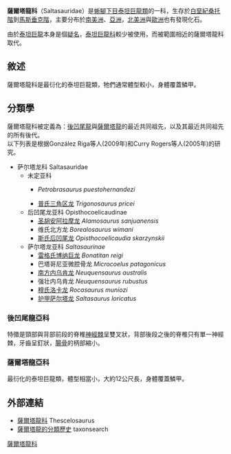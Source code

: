 {{Automatic Taxobox
| taxon = Saltasauridae
| fossil_range = [[白垩纪|晚白垩世]]{{fossil_range|85.8|66|earliest=120}}
| image = Saltasaurus dinosaur.png
| image_caption = [[薩爾塔龍|薩爾塔龍]]
| authority = [[何塞·波拿巴|Bonaparte]], [[傑米·鮑威爾|Powell]], 1980
|subdivision_ranks = 屬
|subdivision =
*†[[诸城巨龙属|诸城巨龙属]] ''Zhuchengtitan''
*†[[后凹尾龙亚科|后凹尾龙亚科]] ''Opisthocoelicaudiinae''
*†[[萨尔塔龙亚科|萨尔塔龙亚科]] ''Saltasaurinae''
|synonyms =
'''俾路支龙科 Balochisauridae''' <small>Malkani, 2006</small>
}}

'''薩爾塔龍科'''（Saltasauridae）是[[蜥腳下目|蜥腳下目]][[泰坦巨龍類|泰坦巨龍類]]的一科，生存於[[白堊紀|白堊紀]][[桑托階|桑托階]]到[[馬斯垂克階|馬斯垂克階]]，主要分布於[[南美洲|南美洲]]、[[亞洲|亞洲]]，[[北美洲|北美洲]]與[[歐洲|歐洲]]也有發現化石。

由於[[泰坦巨龍|泰坦巨龍]]本身是個[[疑名|疑名]]，[[泰坦巨龍科|泰坦巨龍科]]較少被使用，而被範圍相近的薩爾塔龍科取代。

==敘述==
薩爾塔龍科是最衍化的泰坦巨龍類，牠們通常體型較小，身體覆蓋鱗甲。

==分類學==
薩爾塔龍科被定義為：[[後凹尾龍|後凹尾龍]]與[[薩爾塔龍|薩爾塔龍]]的最近共同祖先，以及其最近共同祖先的所有後代。
<br>以下列表是根据González Riga等人(2009年)和Curry Rogers等人(2005年)的研究。

*萨尔塔龙科 Saltasauridae
**未定亚科
***{{link-en|埃尔南德斯站巴石油龙|Petrobrasaurus puestohernandezi}} ''Petrobrasaurus puestohernandezi''
***[[普氏三角区龙|普氏三角区龙]] ''Trigonosaurus pricei''
**后凹尾龙亚科 Opisthocoelicaudinae
***[[圣胡安阿拉摩龙|圣胡安阿拉摩龙]] ''Alamosaurus sanjuanensis''
***维氏北方龙 ''Borealosaurus wimani''
***[[斯氏后凹尾龙|斯氏后凹尾龙]] ''Opisthocoelicaudia skarzynskii''
**萨尔塔龙亚科 ''Saltasaurinae''
***[[雷格氏博纳巨龙|雷格氏博纳巨龙]] ''Bonatitan reigi''
***巴塔哥尼亚微腔骨龙 ''Microcoelus patagonicus''
***[[南方内乌肯龙|南方内乌肯龙]] ''Neuquensaurus australis''
***强壮内乌肯龙 ''Neuquensaurus rubustus''
***[[穆氏洛卡龙|穆氏洛卡龙]] ''Rocasaurus muniozi''
***[[萨尔塔龙|护甲萨尔塔龙]] ''Saltasaurus loricatus''

===後凹尾龍亞科===
特徵是頸部與背部前段的脊椎[[神經棘|神經棘]]呈雙叉狀，背部後段之後的脊椎只有單一神經棘，牙齒呈釘狀，[[腸骨|腸骨]]的柄部縮小。

===薩爾塔龍亞科===
最衍化的泰坦巨龍類，體型相當小，大約12公尺長，身體覆蓋鱗甲。

==外部連結==
*[https://web.archive.org/web/20080603194923/http://www.users.qwest.net/~jstweet1/saltasauridae.htm 薩爾塔龍科] Thescelosaurus
*[https://web.archive.org/web/20150406024109/http://www.taxonsearch.org/dev/taxon_edit.php?tax_id=274&Action=View 薩爾塔龍的分類歷史] taxonsearch
{{蜥腳形亞目|T.}}
{{Taxonbar|from=Q136291}}

[[Category:薩爾塔龍科|]]